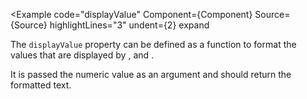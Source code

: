 
<Example
  code="displayValue"
  Component={Component}
  Source={Source}
  highlightLines="3"
  undent={2}
  expand
>
  The `displayValue` property can be defined as a function to format the
  values that are displayed by <CodeHashLink id="showValue"/>,
  <CodeHashLink id="showScale"/> and <CodeHashLink id="showLimits"/>.

  It is passed the numeric value as an argument and should return the
  formatted text.
</Example>
